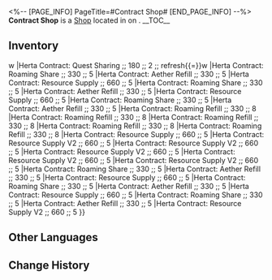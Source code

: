 <%-- [PAGE_INFO]
PageTitle=#Contract Shop#
[END_PAGE_INFO] --%>
{{Stub}}
{{Location Infobox
|title    = {{Icon/White|Icon Shop Payment.png}} Contract Shop
|image    = Shop Contract Shop.png
|type     = Shop
|world    = <!--to be added-->
|region   = 
|area     = <!--to be added-->
|subarea  = 
}}
{{Description|{{tx}}}}
'''Contract Shop''' is a [[Shop]] located in <!--area--> on <!--world-->.
<!--
It is operated by [[<shopkeeper>]].
-->
__TOC__

==Inventory==
{{Shop|shop=Contract Shop|currency=Oneiric Shard|refresh=1|total=1
|Herta Contract: Trailblaze Aid ;; 880 ;; 1
|Herta Contract: Fuel Refill ;; 240 ;; 1 ;; refresh{{=}}w
|Herta Contract: Quest Sharing ;; 180 ;; 2 ;; refresh{{=}}w
|Herta Contract: Roaming Share ;; 330 ;; 5
|Herta Contract: Aether Refill ;; 330 ;; 5
|Herta Contract: Resource Supply ;; 660 ;; 5
|Herta Contract: Roaming Share ;; 330 ;; 5
|Herta Contract: Aether Refill ;; 330 ;; 5
|Herta Contract: Resource Supply ;; 660 ;; 5
|Herta Contract: Roaming Share ;; 330 ;; 5
|Herta Contract: Aether Refill ;; 330 ;; 5
|Herta Contract: Roaming Refill ;; 330 ;; 8
|Herta Contract: Roaming Refill ;; 330 ;; 8
|Herta Contract: Roaming Refill ;; 330 ;; 8
|Herta Contract: Roaming Refill ;; 330 ;; 8
|Herta Contract: Roaming Refill ;; 330 ;; 8
|Herta Contract: Resource Supply ;; 660 ;; 5
|Herta Contract: Resource Supply V2 ;; 660 ;; 5
|Herta Contract: Resource Supply V2 ;; 660 ;; 5
|Herta Contract: Resource Supply V2 ;; 660 ;; 5
|Herta Contract: Resource Supply V2 ;; 660 ;; 5
|Herta Contract: Resource Supply V2 ;; 660 ;; 5
|Herta Contract: Roaming Share ;; 330 ;; 5
|Herta Contract: Aether Refill ;; 330 ;; 5
|Herta Contract: Resource Supply ;; 660 ;; 5
|Herta Contract: Roaming Share ;; 330 ;; 5
|Herta Contract: Aether Refill ;; 330 ;; 5
|Herta Contract: Resource Supply ;; 660 ;; 5
|Herta Contract: Roaming Share ;; 330 ;; 5
|Herta Contract: Aether Refill ;; 330 ;; 5
|Herta Contract: Resource Supply V2 ;; 660 ;; 5
}}
<!--
==Location==
{{Map Embed|<map name>|<marker id>}}
--><!--
==Achievements==
{{Achievements by Category Table|topic=Contract Shop}}
-->
==Other Languages==
{{Other Languages
|en   = Contract Shop
|zhs  = 协议商店
|zht  = 協議商店
|ja   = 協定ショップ
|ko   = 협의 상점
|es   = Contratos de Herta
|fr   = Contrats
|ru   = Контракты
|th   = ร้านค้าพันธสัญญา
|vi   = Tiệm Hiệp Thương
|de   = Vertragsgeschäft
|id   = Toko Perjanjian
|pt   = Loja de Contratos
}}

==Change History==
{{Change History|1.0}}